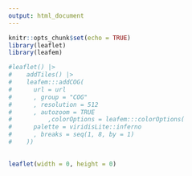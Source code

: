 ```yaml
---
output: html_document
---
```



```r
knitr::opts_chunk$set(echo = TRUE)
library(leaflet)
library(leafem)
```


```r
#leaflet() |>
#    addTiles() |>
#    leafem:::addCOG(
#      url = url
#      , group = "COG"
#      , resolution = 512
#      , autozoom = TRUE
#          ,colorOptions = leafem:::colorOptions(
#      palette = viridisLite::inferno
#      , breaks = seq(1, 8, by = 1)
#    ))
    
```


<link rel="stylesheet" href="https://unpkg.com/leaflet@1.7.1/dist/leaflet.css" integrity="sha512-xodZBNTC5n17Xt2atTPuE1HxjVMSvLVW9ocqUKLsCC5CXdbqCmblAshOMAS6/keqq/sMZMZ19scR4PsZChSR7A==" crossorigin="" />

<script src="https://unpkg.com/leaflet@1.7.1/dist/leaflet.js" integrity="sha512-XQoYMqMTK8LvdxXYG3nZ448hOEQiglfqkJs1NOQV44cWnUrBc8PkAOcXy20w0vlaXaVUearIOBhiXZ5V3ynxwA==" crossorigin=""></script>

<script src="https://unpkg.com/georaster"></script>

<script src="https://unpkg.com/georaster-layer-for-leaflet/dist/georaster-layer-for-leaflet.min.js"></script>

```r
leaflet(width = 0, height = 0)
```


<style>
        /* Overall map style */
        #map {position: absolute; top: 0; bottom: 0; left: 0; right: 0;}

        .legend {
            padding: 6px 8px;
            font: 14px Arial, Helvetica, sans-serif;
            background: white;
            background: rgba(255, 255, 255, 0.8);
            /*box-shadow: 0 0 15px rgba(0, 0, 0, 0.2);*/
            /*border-radius: 5px;*/
            line-height: 24px;
            color: #555;
        }

        .legend h4 {
            text-align: left;
            font-size: 16px;
            margin: 2px 12px 8px;
            color: #777;
        }

        .legend span {
            position: relative;
            margin: 0 0px 0 8px;
            bottom: 3px;
        }

        .legend i {
            width: 18px;
            height: 18px;
            float: left;
            margin: 0 8px 0 14px;
            opacity: 1;
        }

        .legend i.icon {
            background-size: 18px;
            background-color: rgba(255, 255, 255, 1);
        }
	</style>


<div id="map" style="width: 100%; height: 480px; position: relative;"></div>

<script>
  // Load base tiles ----

  // OpenStreetMap Tiles
    // Dark Matter Tiles
  var DarkMatter = L.tileLayer('https://cartodb-basemaps-{s}.global.ssl.fastly.net/dark_all/{z}/{x}/{y}.png', {
    attribution: '&copy; <a href="https://carto.com/attributions">CARTO</a>'
  });

  // Initiate leaflet ----
  // This needs to be done before loading the Georasters
  var map = L.map('map', { 
      center: [56.25, 12], // Centered on Denmark
      zoom: 7, // Worked well
      layers: [DarkMatter] // Default layers
  });

  // Set URL to cog
  var random_rast_dk_url = "https://s3.eu-central-1.amazonaws.com/sustainscapes.data/CS1Int.tif"

  // Load georaster layer and add to map
  parseGeoraster(random_rast_dk_url).then(georaster => {
      var random_rast_dk = new GeoRasterLayer({
          georaster,
          opacity: 0.75,
          resolution: 128, // 128 seems to be a good compromise
          pixelValuesToColorFn: function(pixelValues){
            var pixelValue = pixelValues[0]; 
            // Define quantile ranges and corresponding labels
            var quantiles = [1, 8, 11, 13, 15, 18, 22, 29, 62];
            var labels = ["Very Low", "Low", "Medium-Low", "Medium", "Medium-High", "High", "Very High", "Extremely High"];
            // Determine category based on quantiles
            var category = labels.reduce((acc, label, index) => {
                if (pixelValue <= quantiles[index + 1]) {
                    acc = label;
                }
                return acc;
            }, "");
            // Map category to colors
            var colorArray = ['#8dd3c7','#ffffb3','#bebada','#fb8072','#80b1d3','#fdb462','#b3de69','#fccde5'];
            // Assign color based on category
            var colorIndex = labels.indexOf(category);
            if (colorIndex !== -1) {
                return colorArray[colorIndex];
            } else {
                return undefined;
            }   
          }
      });       
      random_rast_dk.addTo(map);
  });
  
  var legend = L.control({ position: "bottomright" });
legend.onAdd = function(map) {
    var div = L.DomUtil.create("div", "legend");
    
    div.innerHTML += "<h4>Projected landuse</h4>";
    // Add legend entries
    var labels = ["Very Low", "Low", "Medium-Low", "Medium", "Medium-High", "High", "Very High", "Extremely High"];
    var colorArray = ['#8dd3c7','#ffffb3','#bebada','#fb8072','#80b1d3','#fdb462','#b3de69','#fccde5'];
    for (var i = 0; i < labels.length; i++) {
        div.innerHTML += '<i class="legend-icon" style="background: ' + colorArray[i] + '"></i><span class="legend-text">' + labels[i] + '</span><br>';
    }

    return div;
};

// Add legend
legend.addTo(map);



</script>

